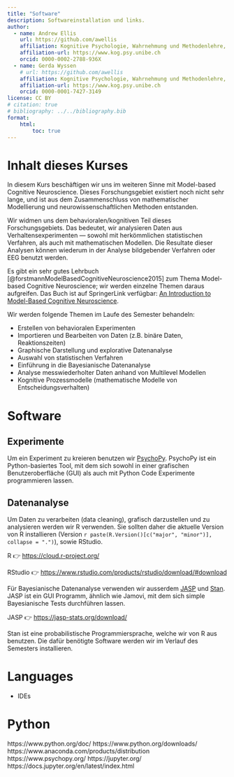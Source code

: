 ```yaml
---
title: "Software"
description: Softwareinstallation und links.
author:
  - name: Andrew Ellis
    url: https://github.com/awellis
    affiliation: Kognitive Psychologie, Wahrnehmung und Methodenlehre, Universität Bern 
    affiliation-url: https://www.kog.psy.unibe.ch
    orcid: 0000-0002-2788-936X
  - name: Gerda Wyssen
    # url: https://github.com/awellis
    affiliation: Kognitive Psychologie, Wahrnehmung und Methodenlehre, Universität Bern 
    affiliation-url: https://www.kog.psy.unibe.ch
    orcid: 0000-0001-7427-3149
license: CC BY
# citation: true
# bibliography: ../../bibliography.bib
format:
    html:
        toc: true
---
```


# Inhalt dieses Kurses

In diesem Kurs beschäftigen wir uns im weiteren Sinne mit Model-based Cognitive Neuroscience. Dieses Forschungsgebiet existiert noch nicht sehr lange, und ist aus dem Zusammenschluss von mathematischer Modellierung und neurowissenschaftlichen Methoden entstanden.

Wir widmen uns dem behavioralen/kognitiven Teil dieses Forschungsgebiets. Das bedeutet, wir analysieren Daten aus Verhaltensexperimenten --- sowohl mit herkömmlichen statistischen Verfahren, als auch mit mathematischen Modellen. Die Resultate dieser Analysen können wiederum in der Analyse bildgebender Verfahren oder EEG benutzt werden.

<aside>  Es gibt ein sehr gutes Lehrbuch [@forstmannModelBasedCognitiveNeuroscience2015] zum Thema Model-based Cognitive Neuroscience; wir werden einzelne Themen daraus aufgreifen. Das Buch ist auf SpringerLink verfügbar: [An Introduction to Model-Based Cognitive Neuroscience](https://link.springer.com/book/10.1007%2F978-1-4939-2236-9).</aside>

Wir werden folgende Themen im Laufe des Semester behandeln:

- Erstellen von behavioralen Experimenten
- Importieren und Bearbeiten von Daten (z.B. binäre Daten, Reaktionszeiten)
- Graphische Darstellung und explorative Datenanalyse
- Auswahl von statistischen Verfahren 
- Einführung in die Bayesianische Datenanalyse
- Analyse messwiederholter Daten anhand von Multilevel Modellen
- Kognitive Prozessmodelle (mathematische Modelle von Entscheidungsverhalten)

# Software

## Experimente
Um ein Experiment zu kreieren benutzen wir [PsychoPy](https://www.psychopy.org/). PsychoPy ist ein Python-basiertes Tool, mit dem sich sowohl in einer grafischen Benutzeroberfläche (GUI) als auch mit Python Code Experimente programmieren lassen.

## Datenanalyse
Um Daten zu verarbeiten (data cleaning), grafisch darzustellen und zu analysieren werden wir R verwenden. Sie sollten daher die aktuelle Version von R installieren (Version `r paste(R.Version()[c("major", "minor")], collapse = ".")`), sowie RStudio.

R 👉 [https://cloud.r-project.org/](https://cloud.r-project.org/)

RStudio 👉 [https://www.rstudio.com/products/rstudio/download/#download](https://www.rstudio.com/products/rstudio/download/#download)

Für Bayesianische Datenanalyse verwenden wir ausserdem [JASP](https://jasp-stats.org) und [Stan](https://mc-stan.org/). JASP ist ein GUI Programm, ähnlich wie Jamovi, mit dem sich simple Bayesianische Tests durchführen lassen.

JASP 👉 [https://jasp-stats.org/download/](https://jasp-stats.org/download/)

Stan ist eine probabilistische Programmiersprache, welche wir von R aus benutzen. Die dafür benötigte Software werden wir im Verlauf des Semesters installieren.


# Languages

- IDEs


# Python

https://www.python.org/doc/
https://www.python.org/downloads/
https://www.anaconda.com/products/distribution
https://www.psychopy.org/
https://jupyter.org/
https://docs.jupyter.org/en/latest/index.html